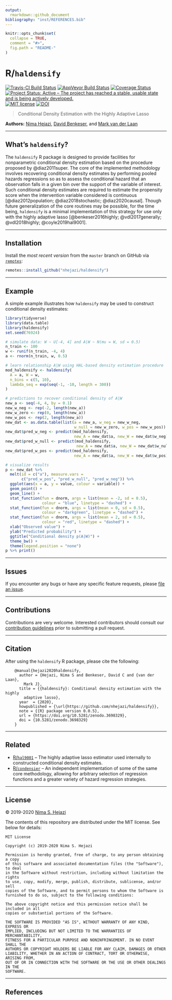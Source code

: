 ```yaml
---
output:
  rmarkdown::github_document
bibliography: "inst/REFERENCES.bib"
---
```


<!-- README.md is generated from README.Rmd. Please edit that file -->

```r
knitr::opts_chunk$set(
  collapse = TRUE,
  comment = "#>",
  fig.path = "README-"
)
```


# R/`haldensify`

[![Travis-CI Build Status](https://travis-ci.org/nhejazi/haldensify.svg?branch=master)](https://travis-ci.org/nhejazi/haldensify)
[![AppVeyor Build  Status](https://ci.appveyor.com/api/projects/status/github/nhejazi/haldensify?branch=master&svg=true)](https://ci.appveyor.com/project/nhejazi/haldensify)
[![Coverage Status](https://img.shields.io/codecov/c/github/nhejazi/haldensify/master.svg)](https://codecov.io/github/nhejazi/haldensify?branch=master)
[![Project Status: Active – The project has reached a stable, usable state and is being actively developed.](https://www.repostatus.org/badges/latest/active.svg)](https://www.repostatus.org/#active)
[![MIT license](http://img.shields.io/badge/license-MIT-brightgreen.svg)](http://opensource.org/licenses/MIT)
[![DOI](https://zenodo.org/badge/DOI/10.5281/zenodo.3698329.svg)](https://doi.org/10.5281/zenodo.3698329)

> Conditional Density Estimation with the Highly Adaptive Lasso

__Authors:__ [Nima Hejazi](https://nimahejazi.org), [David
Benkeser](https://www.sph.emory.edu/faculty/profile/#!dbenkes), and [Mark
van der Laan](https://vanderlaan-lab.org/about/)

---

## What's `haldensify`?

The `haldensify` R package is designed to provide facilities for nonparametric
conditional density estimation based on the procedure proposed by
@diaz2011super. The core of the implemented methodology involves recovering
conditional density estimates by performing pooled hazards regressions so as to
assess the conditional hazard that an observation falls in a given bin over the
support of the variable of interest. Such conditional density estimates are
required to estimate the propensity score when the intervention variable
considered is continuous [@diaz2012population; @diaz2018stochastic;
@diaz2020causal]. Though future generalization of the core routines may be
possible, for the time being, `haldensify` is a minimal implementation of this
strategy for use only with the highly adaptive lasso [@benkeser2016highly;
@vdl2017generally; @vdl2018highly; @coyle2019hal9001].

---

## Installation

Install the _most recent version_ from the `master` branch on GitHub via
[`remotes`](https://CRAN.R-project.org/package=remotes):

```r
remotes::install_github("nhejazi/haldensify")
```

---

## Example

A simple example illustrates how `haldensify` may be used to construct
conditional density estimates:

```r
library(tidyverse)
library(data.table)
library(haldensify)
set.seed(76924)

# simulate data: W ~ U[-4, 4] and A|W ~ N(mu = W, sd = 0.5)
n_train <- 100
w <- runif(n_train, -4, 4)
a <- rnorm(n_train, w, 0.5)

# learn relationship A|W using HAL-based density estimation procedure
mod_haldensify <- haldensify(
  A = a, W = w,
  n_bins = c(5, 10),
  lambda_seq = exp(seq(-1, -10, length = 300))
)

# predictions to recover conditional density of A|W
new_a <- seq(-4, 4, by = 0.1)
new_w_neg <- rep(-2, length(new_a))
new_w_zero <- rep(0, length(new_a))
new_w_pos <- rep(2, length(new_a))
new_dat <- as.data.table(list(a = new_a, w_neg = new_w_neg,
                              w_null = new_w_zero, w_pos = new_w_pos))
new_dat$pred_w_neg <- predict(mod_haldensify,
                              new_A = new_dat$a, new_W = new_dat$w_neg)
new_dat$pred_w_null <- predict(mod_haldensify,
                               new_A = new_dat$a, new_W = new_dat$w_null)
new_dat$pred_w_pos <- predict(mod_haldensify,
                              new_A = new_dat$a, new_W = new_dat$w_pos)

# visualize results
p <- new_dat %>%
  melt(id = c("a"), measure.vars =
       c("pred_w_pos", "pred_w_null", "pred_w_neg")) %>%
  ggplot(aes(x = a, y = value, colour = variable)) +
  geom_point() +
  geom_line() +
  stat_function(fun = dnorm, args = list(mean = -2, sd = 0.5),
                colour = "blue", linetype = "dashed") +
  stat_function(fun = dnorm, args = list(mean = 0, sd = 0.5),
                colour = "darkgreen", linetype = "dashed") +
  stat_function(fun = dnorm, args = list(mean = 2, sd = 0.5),
                colour = "red", linetype = "dashed") +
  xlab("Observed value") +
  ylab("Predicted probability") +
  ggtitle("Conditional density p(A|W)") +
  theme_bw() +
  theme(legend.position = "none")
p %>% print()
```

---

## Issues

If you encounter any bugs or have any specific feature requests, please [file an
issue](https://github.com/nhejazi/haldensify/issues).

---

## Contributions

Contributions are very welcome. Interested contributors should consult our
[contribution
guidelines](https://github.com/nhejazi/haldensify/blob/master/CONTRIBUTING.md)
prior to submitting a pull request.

---

## Citation

After using the `haldensify` R package, please cite the following:

        @manual{hejazi2020haldensify,
          author = {Hejazi, Nima S and Benkeser, David C and {van der Laan},
            Mark J},
          title = {{haldensify}: Conditional density estimation with the highly
            adaptive lasso},
          year  = {2020},
          howpublished = {\url{https://github.com/nhejazi/haldensify}},
          note = {{R} package version 0.0.5},
          url = {https://doi.org/10.5281/zenodo.3698329},
          doi = {10.5281/zenodo.3698329}
        }

---

## Related

* [R/`hal9001`](https://github.com/tlverse/hal9001) -- The highly adaptive
  lasso estimator used internally to constructed conditional density estimates.
* [R/`condensier`](https://github.com/osofr/condensier) -- An  independent
  implementation of some of the same core methodology, allowing for arbitrary
  selection of regression functions and a greater variety of hazard regression
  strategies.

---

## License

&copy; 2019-2020 [Nima S. Hejazi](https://nimahejazi.org)

The contents of this repository are distributed under the MIT license. See below
for details:
```
MIT License

Copyright (c) 2019-2020 Nima S. Hejazi

Permission is hereby granted, free of charge, to any person obtaining a copy
of this software and associated documentation files (the "Software"), to deal
in the Software without restriction, including without limitation the rights
to use, copy, modify, merge, publish, distribute, sublicense, and/or sell
copies of the Software, and to permit persons to whom the Software is
furnished to do so, subject to the following conditions:

The above copyright notice and this permission notice shall be included in all
copies or substantial portions of the Software.

THE SOFTWARE IS PROVIDED "AS IS", WITHOUT WARRANTY OF ANY KIND, EXPRESS OR
IMPLIED, INCLUDING BUT NOT LIMITED TO THE WARRANTIES OF MERCHANTABILITY,
FITNESS FOR A PARTICULAR PURPOSE AND NONINFRINGEMENT. IN NO EVENT SHALL THE
AUTHORS OR COPYRIGHT HOLDERS BE LIABLE FOR ANY CLAIM, DAMAGES OR OTHER
LIABILITY, WHETHER IN AN ACTION OF CONTRACT, TORT OR OTHERWISE, ARISING FROM,
OUT OF OR IN CONNECTION WITH THE SOFTWARE OR THE USE OR OTHER DEALINGS IN THE
SOFTWARE.
```

---

## References

